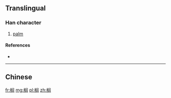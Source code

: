 {{also|櫚}}
==Translingual==

===Han character===
{{Han char|rn=75|rad=木|as=09|sn=13|four=|canj=木中尸口 (DLSR)|ids=⿰[[木]][[闾]]}}

# [[palm]]

====References====
* {{Han ref|kx=0542.191|hdz=21255.010|uh=6988|ud=27016}}

----
==Chinese==
{{zh-see|櫚}}

[[fr:榈]]
[[mg:榈]]
[[pl:榈]]
[[zh:榈]]